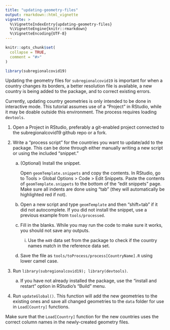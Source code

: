 ```yaml
---
title: "updating-geometry-files"
output: rmarkdown::html_vignette
vignette: >
  %\VignetteIndexEntry{updating-geometry-files}
  %\VignetteEngine{knitr::rmarkdown}
  %\VignetteEncoding{UTF-8}
---
```


```r
knitr::opts_chunk$set(
  collapse = TRUE,
  comment = "#>"
)
```

```r
library(subregionalcovid19)
```

Updating the geometry files for `subregionalcovid19` is important for when a country changes its borders, a better resolution file is available, a new country is being added to the package, and to correct existing errors.

Currently, updating country geometries is only intended to be done in interactive mode. This tutorial assumes use of a "Project" in RStudio, while it may be doable outside this environment. The process requires loading `devtools`.

1. Open a Project in RStudio, preferably a git-enabled project connected to the subregionalcovid19 github repo or a fork.

2. Write a "process script" for the countries you want to update/add to the package. This can be done through either manually writing a new script or using the included "snippet."

    a. (Optional) Install the snippet.
    
        Open `geomTemplate.snippets` and copy the contents. In RStudio, go to Tools > Global Options > Code > Edit Snippets. Paste the contents of `geomTemplate.snippets` to the bottom of the "edit snippets" page. Make sure all indents are done using "tab" (they will automatically be highlighted red if not).

    b. Open a new script and type `geomTemplate` and then "shift+tab" if it did not autocomplete. If you did not install the snippet, use a previous example from `tools/processed`.

    c. Fill in the blanks. While you may run the code to make sure it works, you should not save any outputs.
  
        i. Use the `m49` data set from the package to check if the country names match in the reference data set.

    d. Save the file as `tools/toProcess/process[CountryName].R` using lower camel case.

3. Run `library(subregionalcovid19); library(devtools)`.

    a. If you have not already installed the package, use the "install and restart" option in RStudio's "Build" menu.

4. Run `updateGlobal()`. This function will add the new geometries to the existing ones and save all changed geometries to the `data` folder for use in `Load[Country]` functions.

Make sure that the `Load[Country]` function for the new countries uses the correct column names in the newly-created geometry files. 